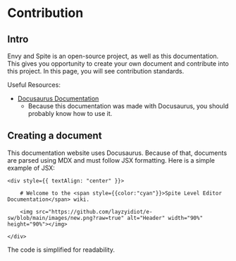 # Contribution

## Intro

Envy and Spite is an open-source project, as well as this documentation. This gives you opportunity to create your own document and contribute into this project. In this page, you will see contribution standards.

Useful Resources:
- [Docusaurus Documentation](https://docusaurus.io/docs/)
  - Because this documentation was made with Docusaurus, you should probably know how to use it.

## Creating a document

This documentation website uses Docusaurus. Because of that, documents are parsed using MDX and must follow JSX formatting. Here is a simple example of JSX:


```mdx
<div style={{ textAlign: "center" }}>

    # Welcome to the <span style={{color:"cyan"}}>Spite Level Editor Documentation</span> wiki.
	
    <img src="https://github.com/layzyidiot/e-sw/blob/main/images/new.png?raw=true" alt="Header" width="90%" height="90%"></img>

</div>
```
<figcaption>The code is simplified for readability.</figcaption>